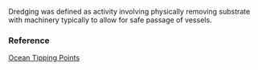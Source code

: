 Dredging was defined as activity involving physically removing substrate with machinery typically to allow for safe passage of vessels.

### Reference

[Ocean Tipping Points](http://www.pacioos.hawaii.edu/projects/oceantippingpoints/#data)